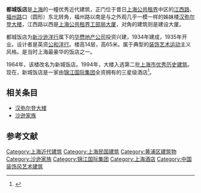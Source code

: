 {{Infobox building
| building_name       = 都城饭店
| native_building_name= 
| former_names        =
| alternate_names     =
| image               = Ducheng Hotel.jpg
| caption             = 今日都城饭店
| map_type            = 
| altitude            = 
| building_type       = 
| architectural_style = [[裝飾藝術|裝飾藝術]]
| structural_system   = 
| cost                = 
| ren_cost            =
| location            = {{CHN}}[[上海市|上海市]]
| address             = 上海市黄浦区江西中路180号
| client              = 
| owner               = 
| current_tenants     = 
| landlord            = 
| coordinates         = 
| start_date          = 
| completion_date     = 
| inauguration_date   = 
| renovation_date     = 
| demolition_date     = 
| destruction_date    = 
| height              = 
| diameter            = 
| other_dimensions    = 
| floor_count         = 
| floor_area          = 
| main_contractor     = 
| architect           = 
| architecture_firm   =
| structural_engineer = 
| services_engineer   = 
| civil_engineer      = 
| other_designers     = 
| quantity_surveyor   = 
| awards              = 
| ren_architect       =
| ren_firm            =
| ren_str_engineer    = 
| ren_serv_engineer   = 
| ren_civ_engineer    = 
| ren_oth_designers   = 
| ren_qty_surveyor    = 
| ren_awards          = 
| references          = 
}}

'''都城饭店'''是[[上海|上海]]的一幢优秀近代建筑，正门位于昔日[[上海公共租界|上海公共租界]]中区的[[江西路|江西路]]、[[福州路|福州路]]口（圆形）东北转角，福州路以南是与之外观几乎一模一样的姊妹楼[[汉弥尔登大楼|汉弥尔登大楼]]，江西路以西是[[上海公共租界工部局大厦|上海公共租界工部局大厦]]，对角的建筑则是建设大厦。

都城饭店为[[新沙逊洋行|新沙逊洋行]]属下的[[华懋地产公司|华懋地产公司]]投资兴建，1934年建成，1935年开业。设计者是英资[[公和洋行|公和洋行]]。楼高14层，高65米。属于典型的[[装饰艺术运动|装饰艺术运动]]主义风格。是当时上海最豪华的饭店之一。

1964年，该楼改名为新城饭店。1994年，大楼入选第二批[[上海市优秀历史建筑|上海市优秀历史建筑]]。现在，新城饭店是一家由[[锦江国际集团|锦江国际集团]]全资拥有的三星级酒店<ref>{{Cite web |url=http://www.jinjianghotels.com.cn/OurOperations.aspx?cid=5&id=8 |title=锦江国际集团业务 |access-date=2013-12-21 |archive-url=https://web.archive.org/web/20140405094426/http://www.jinjianghotels.com.cn/OurOperations.aspx?cid=5&id=8 |archive-date=2014-04-05 |dead-url=yes }}</ref>。

==相关条目==
*[[汉弥尔登大楼|汉弥尔登大楼]]
*[[沙逊家族|沙逊家族]]

==参考文献==
<references />

{{SH-stub}}
{{上海市第二批优秀历史建筑}}

[[Category:上海近代建筑|Category:上海近代建筑]]
[[Category:上海民国建筑|Category:上海民国建筑]]
[[Category:黄浦区建筑物|Category:黄浦区建筑物]]
[[Category:沙逊家族|Category:沙逊家族]]
[[Category:锦江国际集团|Category:锦江国际集团]]
[[Category:上海酒店|Category:上海酒店]]
[[Category:中国装饰风艺术建筑|Category:中国装饰风艺术建筑]]